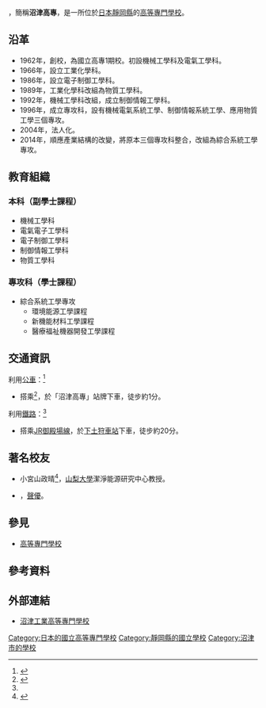{{Infobox School
| name           = 沼津工業高等專門學校
| other_name     = 
| logo           = 
| image          = 
| caption        = 
| motto          = 
| established    = 1962年
| closed         = 
| type           = [[國立|國立]]
| language       = 
| religion       = 
| affiliation    = 
| IMC            = 
| legal_person   = {{tsl|ja|国立高等専門学校機構|國立高等專門學校機構}}
| district       = 
| grades         = 
| founder        = 
| president      = 
| principal      = 藤本晶
| vice_principal = 
| assistant_principal =
| dean           = 
| director       = 
| college        = 
| house          = 
| su             = 
| sc             = 
| cs             = 
| cc             = 
| faculty        = 
| staff          = 
| students       = 
| area           = 
| athletics      = 
| conference     = 
| tree           = 
| colors         = 
| mascot         = 
| magazine       = 
| free_label     = 學科
| free_text      = 機械工學科<br>電氣電子工學科<br>電子制御工學科<br>制御情報工學科<br>物質工學科
| free_label2    = 專攻科
| free_text2     = 綜合系統工學專攻
| telephone      = 
| fax            = 
| address        = {{JPN}}[[靜岡縣|靜岡縣]]<br>[[沼津市|沼津市]][[大岡_(沼津市)|大岡]]3600
| location       = 
| website        = [http://www.numazu-ct.ac.jp/ 官方網站]
}}

{{nihongo|'''沼津工業高等專門學校'''|沼津工業高等専門学校／ぬまづこうぎょうこうとうせんもんがっこう|3=National Institute of Technology, Numazu College}}，簡稱'''沼津高專'''，是一所位於[[日本|日本]][[靜岡縣|靜岡縣]]的[[高等專門學校|高等專門學校]]。

==沿革==
*1962年，創校，為國立高專1期校。初設機械工學科及電氣工學科。
*1966年，設立工業化學科。
*1986年，設立電子制御工學科。
*1989年，工業化學科改組為物質工學科。
*1992年，機械工學科改組，成立制御情報工學科。
*1996年，成立專攻科，設有機械電氣系統工學、制御情報系統工學、應用物質工學三個專攻。
*2004年，法人化。
*2014年，順應產業結構的改變，將原本三個專攻科整合，改組為綜合系統工學專攻。

==教育組織==
===本科（副學士課程）===
*機械工學科
*電氣電子工學科
*電子制御工學科
*制御情報工學科
*物質工學科
===專攻科（學士課程）===
*綜合系統工學專攻
**環境能源工學課程
**新機能材料工學課程
**醫療福祉機器開發工學課程

==交通資訊==
利用[[公共汽車|公車]]：<ref name="akusesu">{{cite web|url=http://www.numazu-ct.ac.jp/college/map|title=アクセスマップ・キャンパスマップ|publisher=国立高専機構 沼津高専|accessdate=2016-08-28|archive-date=2016-09-08|archive-url=https://web.archive.org/web/20160908215103/http://www.numazu-ct.ac.jp/college/map|dead-url=no}}</ref>
*搭乘{{tsl|ja|富士急シティバス|富士急城市巴士}}<ref>{{cite web|url=http://www.fujikyu.co.jp/citybus/|title=富士急シティバス株式会社|publisher=FUJIKYU CITYBUS Inc.|accessdate=2016-08-28|archive-date=2016-09-05|archive-url=https://web.archive.org/web/20160905020417/http://www.fujikyu.co.jp/citybus/|dead-url=no}}</ref>，於「沼津高專」站牌下車，徒步約1分。
利用[[鐵路|鐵路]]：<ref name="akusesu"></ref>
*搭乘[[JR東海|JR]][[御殿場線|御殿場線]]，於[[下土狩車站|下土狩車站]]下車，徒步約20分。

==著名校友==
*小宮山政晴<ref>{{cite web|url=http://erdb.yamanashi.ac.jp/rdb/A_DispInfo.Scholar?ID=A69946C53A40FA13|title=山梨大学研究者総覧|publisher=UNIVERSITY OF YAMANASHI}}{{dead link|date=2018年3月 |bot=InternetArchiveBot |fix-attempted=yes }}</ref>，[[山梨大學|山梨大學]]潔淨能源研究中心教授。
*{{tsl|ja|中川玲|中川玲}}，[[聲優|聲優]]。

==參見==
*[[高等專門學校|高等專門學校]]

==參考資料==
{{reflist}}

==外部連結==
*[http://www.numazu-ct.ac.jp/ 沼津工業高等專門學校] {{Wayback|url=http://www.numazu-ct.ac.jp/ |date=20160831162302 }}

[[Category:日本的國立高等專門學校|Category:日本的國立高等專門學校]]
[[Category:靜岡縣的國立學校|Category:靜岡縣的國立學校]]
[[Category:沼津市的學校|Category:沼津市的學校]]
{{高等專門學校}}